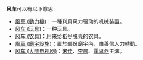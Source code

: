 '''风车'''可以有以下意思:

* [[風車_(動力機)|風車 (動力機)]]：一種利用风力驱动的机械装置。
* [[风车_(玩具)|风车 (玩具)]]：一种玩具。
* [[风车_(农具)|风车 (农具)]]：用来给稻谷脱壳的农具。
* [[風車_(廟宇設施)|風車 (廟宇設施)]]：置於部份廟宇內，由善信人力轉動。
* [[风车_(大陆电视剧)|风车 (大陆电视剧)]]：[[宋佳|宋佳]]、[[李晨_(演员)|李晨]]、[[霍思燕|霍思燕]]主演。

{{disambig|CAT=二字消歧義}}